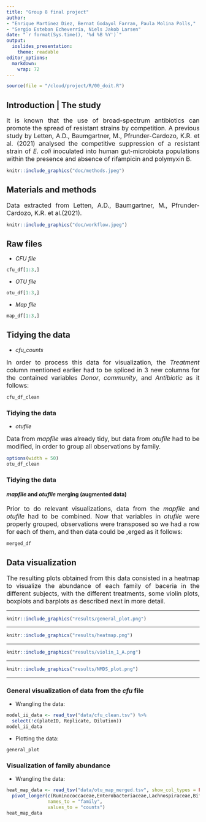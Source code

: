 ```yaml
---
title: "Group 8 final project"
author: 
- "Enrique Martinez Diez, Bernat Godayol Farran, Paula Molina Polls," 
- "Sergio Esteban Echeverría, Niels Jakob Larsen"
date: "`r format(Sys.time(), '%d %B %Y')`"
output:
  ioslides_presentation:
    theme: readable
editor_options: 
  markdown: 
    wrap: 72
---
```

```r
source(file = "/cloud/project/R/00_doit.R")
```

<style>
body {
text-align: justify}
</style>

## Introduction | The study{#methods} 
<style> 
  #methods > p { 
    margin-top: -50px; 
  } 
</style>

<font size = "3"> It is known that the use of broad-spectrum antibiotics
can promote the spread of resistant strains by competition. A previous
study by Letten, A.D., Baumgartner, M., Pfrunder-Cardozo, K.R. et al.
(2021) analysed the competitive suppression of a resistant strain of *E.
coli* inoculated into human gut-microbiota populations within the
presence and absence of rifampicin and polymyxin B. </font>


```r



knitr::include_graphics("doc/methods.jpeg")
```

## Materials and methods

<font size = "3"> Data extracted from Letten, A.D., Baumgartner, M., Pfrunder-Cardozo, K.R. et al.(2021).</font>

```r
knitr::include_graphics("doc/workflow.jpeg")
```

## Raw files
- *CFU file*
```r
cfu_df[1:3,]
```
- *OTU file*
```r
otu_df[1:3,]
```
- *Map file*
```r
map_df[1:3,]
```

## Tidying the data

-  *cfu_counts*

<font size = "3"> In order to process this data for visualization, the
*Treatment* column mentioned earlier had to be spliced in 3 new columns
for the contained variables *Donor*, *community*, and *Antibiotic* as it
follows: </font>

```r
cfu_df_clean
```


### Tidying the data

-  *otufile*

<font size="3"> Data from *mapfile* was already tidy, but data from
*otufile* had to be modified, in order to group all observations by
family. </font>

```r
options(width = 50)
otu_df_clean
```

### Tidying the data

#### *mapfile* and *otufile* merging (augmented data)

<font size="3"> Prior to do relevant visualizations, data from the
*mapfile* and *otufile* had to be combined. Now that variables in
*otufile* were properly grouped, observations were transposed so we had
a row for each of them, and then data could be ,erged as it follows:
</font>

```r
merged_df
```

## Data visualization

<font size="3"> The resulting plots obtained from this data consisted in
a heatmap to visualize the abundance of each family of baceria in the
different subjects, with the different treatments, some violin plots,
boxplots and barplots as described next in more detail. </font>

------------------------------------------------------------------------

```r
knitr::include_graphics("results/general_plot.png")
```

------------------------------------------------------------------------

```r
knitr::include_graphics("results/heatmap.png")
```

------------------------------------------------------------------------

```r
knitr::include_graphics("results/violin_1_A.png")
```

------------------------------------------------------------------------

```r
knitr::include_graphics("results/NMDS_plot.png")
```

------------------------------------------------------------------------

### General visualization of data from the *cfu* file

-   Wrangling the data:

```r
model_ii_data <- read_tsv("data/cfu_clean.tsv") %>% 
  select(!c(plateID, Replicate, Dilution))
model_ii_data
```

-   Plotting the data:

```r
general_plot
```

### Visualization of family abundance

-   Wrangling the data:

```r
heat_map_data <- read_tsv("data/otu_map_merged.tsv", show_col_types = FALSE) %>%
  pivot_longer(c(Ruminococcaceae,Enterobacteriaceae,Lachnospiraceae,Bifidobacteriaceae,Clostridiaceae_1,Erysipelotrichaceae,Bacteroidaceae,Coriobacteriaceae,Porphyromonadaceae,Enterococcaceae),
               names_to = "family",
               values_to = "counts")
heat_map_data
```
